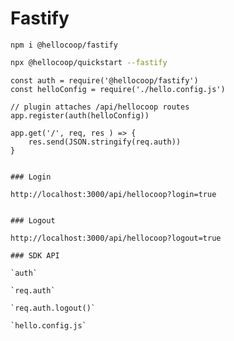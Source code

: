 # Fastify


```
npm i @hellocoop/fastify
```

```sh
npx @hellocoop/quickstart --fastify 
```


```
const auth = require('@hellocoop/fastify')
const helloConfig = require('./hello.config.js')

// plugin attaches /api/hellocoop routes
app.register(auth(helloConfig))

app.get('/', req, res ) => {
    res.send(JSON.stringify(req.auth))
}


### Login 

http://localhost:3000/api/hellocoop?login=true


### Logout 

http://localhost:3000/api/hellocoop?logout=true

### SDK API

`auth`

`req.auth`

`req.auth.logout()`

`hello.config.js`
